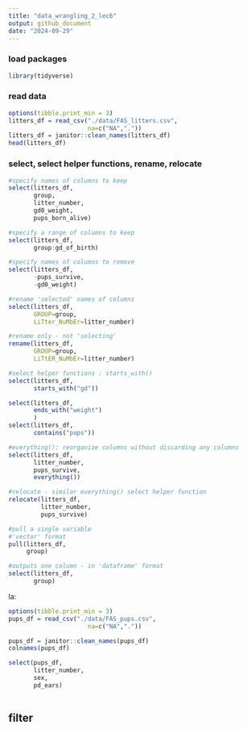 ```yaml
---
title: "data_wrangling_2_lec6"
output: github_document
date: "2024-09-29"
---
```


### load packages
```r
library(tidyverse)
```

### read data
```r
options(tibble.print_min = 3)
litters_df = read_csv("./data/FAS_litters.csv",
                      na=c("NA","."))
litters_df = janitor::clean_names(litters_df)
head(litters_df)

```

### select, select helper functions, rename, relocate
```r
#specify names of columns to keep 
select(litters_df, 
       group, 
       litter_number,
       gd0_weight,
       pups_born_alive)

#specify a range of columns to keep 
select(litters_df, 
       group:gd_of_birth)

#specify names of columns to remove
select(litters_df, 
       -pups_survive,
       -gd0_weight)

#rename 'selected' names of columns 
select(litters_df, 
       GROUP=group, 
       LiTter_NuMbEr=litter_number)

#rename only - not 'selecting' 
rename(litters_df, 
       GROUP=group, 
       LiTtER_NuMbEr=litter_number)

#select helper functions : starts_with()
select(litters_df, 
       starts_with("gd"))

select(litters_df, 
       ends_with("weight")
       )
select(litters_df, 
       contains("pups"))

#everything(): reorganize columns without discarding any columns
select(litters_df, 
       litter_number, 
       pups_survive, 
       everything())

#relocate - similar everything() select helper function 
relocate(litters_df, 
         litter_number,
         pups_survive)

#pull a single variable 
#'vector' format
pull(litters_df, 
     group)

#outputs one column - in 'dataframe' format
select(litters_df, 
       group)
```

la:
```r
options(tibble.print_min = 3)
pups_df = read_csv("./data/FAS_pups.csv",
                      na=c("NA","."))

pups_df = janitor::clean_names(pups_df)
colnames(pups_df)

select(pups_df, 
       litter_number, 
       sex, 
       pd_ears)
                      
```

## filter